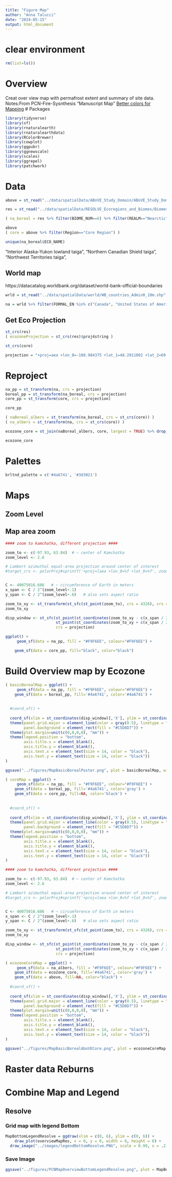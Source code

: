 ```yaml
---
title: "Figure Map"
author: "Anna Talucci"
date: "2024-05-15"
output: html_document
---
```


# clear environment
```r
rm(list=ls())
```


# Overview
Creat over view map with permafrost extent and summary of site data.
Notes:From PCN-Fire-Sysnthesis "Manuscript Map"
[Better colors for Mapping](https://www.esri.com/arcgis-blog/products/js-api-arcgis/mapping/better-colors-for-better-mapping/)
# Packages
```r
library(tidyverse)
library(sf)
library(rnaturalearth)
library(rnaturalearthdata)
library(RColorBrewer)
library(cowplot)
library(ggpubr)
library(ggnewscale)
library(scales)
library(ggrepel)
library(patchwork)
```



# Data
```r
above = st_read("../data/spatialData/ABoVE_Study_Domain/ABoVE_Study_Domain.shp", "ABoVE_Study_Domain")
```

```r
res = st_read("../data/spatialData/RESOLVE_Ecoregions_and_Biomes/Biomes_and_Ecoregions_2017.shp", "Biomes_and_Ecoregions_2017")
```

```r
( na_boreal = res %>% filter(BIOME_NUM==6) %>% filter(REALM=="Nearctic"))
```

```r
above
( core = above %>% filter(Region=="Core Region") )
```
    

```r
unique(na_boreal$ECO_NAME)
```
"Interior Alaska-Yukon lowland taiga", "Northern Canadian Shield taiga", "Northwest Territories taiga", 

## World map
https://datacatalog.worldbank.org/dataset/world-bank-official-boundaries

```r
wrld = st_read("../data/spatialData/world/WB_countries_Admin0_10m.shp", "WB_countries_Admin0_10m")
```


```r
na = wrld %>% filter(FORMAL_EN %in% c("Canada", "United States of America"))
```









## Get Eco Projection

```r
st_crs(res)
( ecozoneProjection = st_crs(res)$proj4string )
```


```r
st_crs(core)

```

```r
projection = "+proj=aea +lon_0=-108.984375 +lat_1=48.2911002 +lat_2=69.1799501 +lat_0=58.7355252 +datum=WGS84 +units=m +no_defs"
```

# Reproject

```r
na_pp = st_transform(na, crs = projection)
boreal_pp = st_transform(na_boreal, crs = projection)
core_pp = st_transform(core, crs = projection)
```
```r
core_pp
```
```r
( naBoreal_albers = st_transform(na_boreal, crs = st_crs(core)) )
( na_albers = st_transform(na, crs = st_crs(core)) )
```

```r
ecozone_core = st_join(naBoreal_albers, core, largest = TRUE) %>% drop_na(Region)
```

```r
ecozone_core
```
# Palettes

```r
brltnd_palette = c('#4a6741', '#3d3021')
```

# Maps

## Zoom Level
## Map area zoom
```r
#### zoom to kamchatka, different projection ####

zoom_to <- c(-97.93, 63.84)  # ~ center of Kamchatka
zoom_level <- 2.6

# Lambert azimuthal equal-area projection around center of interest
#target_crs <- polarProj#sprintf('+proj=laea +lon_0=%f +lat_0=%f', zoom_to[1], zoom_to[2])


C <- 40075016.686   # ~ circumference of Earth in meters
x_span <- C / 2^(zoom_level+.1)
y_span <- C / 2^(zoom_level+.6)   # also sets aspect ratio

zoom_to_xy <- st_transform(st_sfc(st_point(zoom_to), crs = 4326), crs = projection)
zoom_to_xy

disp_window <- st_sfc(st_point(st_coordinates(zoom_to_xy - c(x_span / 2, y_span / 2))),
                      st_point(st_coordinates(zoom_to_xy + c(x_span / 2, y_span / 2))),
                      crs = projection)

```

```r
ggplot() +
     geom_sf(data = na_pp, fill = "#F9F6EE", colour="#F9F6EE") +

    geom_sf(data = core_pp, fill="black", color="black")
```

# Build Overview map by Ecozone

```r
( basicBorealMap = ggplot() +
     geom_sf(data = na_pp, fill = "#F9F6EE", colour="#F9F6EE") +
    geom_sf(data = boreal_pp, fill='#4a6741', color='#4a6741') +
    
  
  #coord_sf() +
  
  coord_sf(xlim = st_coordinates(disp_window)[,'X'], ylim = st_coordinates(disp_window)[,'Y']) +
  theme(panel.grid.major = element_line(color = gray(0.5), linetype = "dashed", linewidth = 0.5), 
        panel.background = element_rect(fill = "#C5D8D7")) +
  theme(plot.margin=unit(c(0,0,0,0), "mm")) + 
  theme(legend.position = "bottom", 
        axis.title.x = element_blank(), 
        axis.title.y = element_blank(),
        axis.text.x = element_text(size = 14, color = "black"),
        axis.text.y = element_text(size = 14, color = "black")) 
)

```


```r
ggsave("../figures/MapBasicBorealPoster.png", plot = basicBorealMap, width = 8, height =6, units = c("in"), dpi=600, bg = "white" )
```


```r
( coreMap = ggplot() +
     geom_sf(data = na_pp, fill = "#F9F6EE", colour="#F9F6EE") +
    geom_sf(data = boreal_pp, fill='#4a6741', color='gray') +
    geom_sf(data = core_pp, fill=NA, color='black') +
    
  
  #coord_sf() +
  
  coord_sf(xlim = st_coordinates(disp_window)[,'X'], ylim = st_coordinates(disp_window)[,'Y']) +
  theme(panel.grid.major = element_line(color = gray(0.5), linetype = "dashed", linewidth = 0.5), 
        panel.background = element_rect(fill = "#C5D8D7")) +
  theme(plot.margin=unit(c(0,0,0,0), "mm")) + 
  theme(legend.position = "bottom", 
        axis.title.x = element_blank(), 
        axis.title.y = element_blank(),
        axis.text.x = element_text(size = 14, color = "black"),
        axis.text.y = element_text(size = 14, color = "black")) 
)

```

```r
#### zoom to kamchatka, different projection ####

zoom_to <- c(-97.93, 63.84)  # ~ center of Kamchatka
zoom_level <- 2.6

# Lambert azimuthal equal-area projection around center of interest
#target_crs <- polarProj#sprintf('+proj=laea +lon_0=%f +lat_0=%f', zoom_to[1], zoom_to[2])


C <- 40075016.686   # ~ circumference of Earth in meters
x_span <- C / 2^(zoom_level+.1)
y_span <- C / 2^(zoom_level+.6)   # also sets aspect ratio

zoom_to_xy <- st_transform(st_sfc(st_point(zoom_to), crs = 4326), crs = st_crs(core))
zoom_to_xy

disp_window <- st_sfc(st_point(st_coordinates(zoom_to_xy - c(x_span / 2, y_span / 2))),
                      st_point(st_coordinates(zoom_to_xy + c(x_span / 2, y_span / 2))),
                      crs = projection)

```
```r
( ecozoneCoreMap = ggplot() +
     geom_sf(data = na_albers, fill = "#F9F6EE", colour="#F9F6EE") +
    geom_sf(data = ecozone_core, fill='#4a6741', color='gray') +
    geom_sf(data = above, fill=NA, color="black") +
  
  #coord_sf() +
  
  coord_sf(xlim = st_coordinates(disp_window)[,'X'], ylim = st_coordinates(disp_window)[,'Y']) +
  theme(panel.grid.major = element_line(color = gray(0.5), linetype = "dashed", linewidth = 0.5), 
        panel.background = element_rect(fill = "#C5D8D7")) +
  theme(plot.margin=unit(c(0,0,0,0), "mm")) + 
  theme(legend.position = "bottom", 
        axis.title.x = element_blank(), 
        axis.title.y = element_blank(),
        axis.text.x = element_text(size = 14, color = "black"),
        axis.text.y = element_text(size = 14, color = "black")) 
)

```

```r
ggsave("../figures/MapBasicBorealAboVECore.png", plot = ecozoneCoreMap, width = 8, height =6, units = c("in"), dpi=600, bg = "white" )
```





# Raster data Reburns






# Combine Map and Legend

## Resolve

### Grid map with legend Bottom
```r
MapBottomLegendResolve = ggdraw(xlim = c(0, 6), ylim = c(0, 6)) +
    draw_plot(overviewMapRes, x = 0, y = 0, width = 6, height = 6) + 
  draw_image("../images/legendBottomResolve.PNG", scale = 0.99, x = .2, y = -0.1, width = 6, height = 1) 
```

### Save Image
```r
ggsave("../figures/PCNMapOverviewBottomLegendResolve.png", plot = MapBottomLegendResolve, dpi = 600, width = 6, height = 6, bg='white')
```


